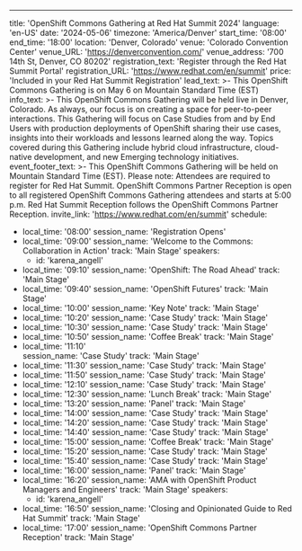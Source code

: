 ---
title: 'OpenShift Commons Gathering at Red Hat Summit 2024'
language: 'en-US'
date: '2024-05-06'
timezone: 'America/Denver'
start_time: '08:00'
end_time: '18:00'
location: 'Denver, Colorado'
venue: 'Colorado Convention Center'
venue_URL: 'https://denverconvention.com/'
venue_address: '700 14th St, Denver, CO 80202'
registration_text: 'Register through the Red Hat Summit Portal'
registration_URL: 'https://www.redhat.com/en/summit'
price: 'Included in your Red Hat Summit Registration'
lead_text: >-
  This OpenShift Commons Gathering is on May 6 on Mountain Standard Time (EST)
info_text: >-
  This OpenShift Commons Gathering will be held live in Denver, Colorado. As always, our focus is on creating a space for peer-to-peer interactions. This Gathering will focus on Case Studies from and by End Users with production deployments of OpenShift sharing their use cases, insights into their workloads and lessons learned along the way. Topics covered during this Gathering include hybrid cloud infrastructure, cloud-native development, and new Emerging technology initiatives.
event_footer_text: >-
  This OpenShift Commons Gathering will be held on Mountain Standard Time (EST). Please note: Attendees are required to register for Red Hat Summit. OpenShift Commons Partner Reception is open to all registered OpenShift Commons Gathering attendees and starts at 5:00 p.m. Red Hat Summit Reception follows the OpenShift Commons Partner Reception.
invite_link: 'https://www.redhat.com/en/summit'
schedule:
  - local_time: '08:00'
    session_name: 'Registration Opens'
  - local_time: '09:00'
    session_name: 'Welcome to the Commons: Collaboration in Action'
    track: 'Main Stage'
    speakers:
      - id: 'karena_angell'
  - local_time: '09:10'
    session_name: 'OpenShift: The Road Ahead'
    track: 'Main Stage'
  - local_time: '09:40'
    session_name: 'OpenShift Futures'
    track: 'Main Stage'
  - local_time: '10:00'
    session_name: 'Key Note'
    track: 'Main Stage'
  - local_time: '10:20'
    session_name: 'Case Study'
    track: 'Main Stage'
  - local_time: '10:30'
    session_name: 'Case Study'
    track: 'Main Stage'
  - local_time: '10:50'
    session_name: 'Coffee Break'
    track: 'Main Stage'  
  - local_time: '11:10'  
    session_name: 'Case Study'
    track: 'Main Stage'
  - local_time: '11:30'
    session_name: 'Case Study'
    track: 'Main Stage'
  - local_time: '11:50'
    session_name: 'Case Study'
    track: 'Main Stage'
  - local_time: '12:10'
    session_name: 'Case Study'
    track: 'Main Stage'
  - local_time: '12:30'
    session_name: 'Lunch Break'
    track: 'Main Stage'
  - local_time: '13:20'
    session_name: 'Panel'
    track: 'Main Stage'
  - local_time: '14:00'
    session_name: 'Case Study'
    track: 'Main Stage'
  - local_time: '14:20'
    session_name: 'Case Study'
    track: 'Main Stage'
  - local_time: '14:40'
    session_name: 'Case Study'
    track: 'Main Stage'
  - local_time: '15:00'
    session_name: 'Coffee Break'
    track: 'Main Stage'
  - local_time: '15:20'
    session_name: 'Case Study'
    track: 'Main Stage'
  - local_time: '15:40'
    session_name: 'Case Study'
    track: 'Main Stage'
  - local_time: '16:00'
    session_name: 'Panel'
    track: 'Main Stage'
  - local_time: '16:20'
    session_name: 'AMA with OpenShift Product Managers and Engineers'
    track: 'Main Stage'
    speakers:
      - id: 'karena_angell'
  - local_time: '16:50'
    session_name: 'Closing and Opinionated Guide to Red Hat Summit'
    track: 'Main Stage'
  - local_time: '17:00'
    session_name: 'OpenShift Commons Partner Reception'
    track: 'Main Stage'
